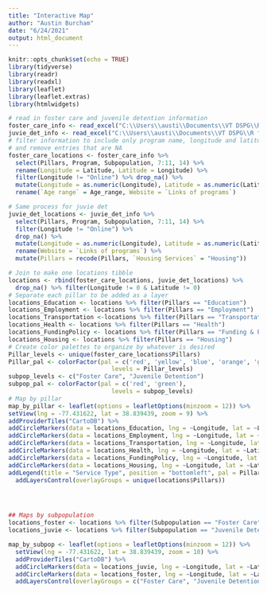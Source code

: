 ```yaml
---
title: "Interactive Map"
author: "Austin Burcham"
date: "6/24/2021"
output: html_document
---
```


```r
knitr::opts_chunk$set(echo = TRUE)
library(tidyverse)
library(readr)
library(readxl)
library(leaflet)
library(leaflet.extras)
library(htmlwidgets)
```

```r
# read in foster care and juvenile detention information
foster_care_info <- read_excel("C:\\Users\\austi\\Documents\\VT DSPG\\R files\\2021_DSPG_Loudoun\\Qualitative_research\\Research-Foster_care-New_col_added.xlsx")
juvie_det_info <- read_excel("C:\\Users\\austi\\Documents\\VT DSPG\\R files\\2021_DSPG_Loudoun\\Qualitative_research\\Research-Juvenile_Detention-New_col_added.xlsx")
# filter information to include only program name, longitude and latitude
# and remove entries that are NA
foster_care_locations <- foster_care_info %>% 
  select(Pillars, Program, Subpopulation, 7:11, 14) %>% 
  rename(Longitude = Latitude, Latitude = Longitude) %>% 
  filter(Longitude != "Online") %>% drop_na() %>% 
  mutate(Longitude = as.numeric(Longitude), Latitude = as.numeric(Latitude)) %>% 
  rename(`Age range` = Age_range, Website = `Links of programs`)

# Same process for juvie det
juvie_det_locations <- juvie_det_info %>% 
  select(Pillars, Program, Subpopulation, 7:11, 14) %>% 
  filter(Longitude != "Online") %>% 
  drop_na() %>% 
  mutate(Longitude = as.numeric(Longitude), Latitude = as.numeric(Latitude)) %>% 
  rename(Website = `Links of programs`) %>% 
  mutate(Pillars = recode(Pillars, `Housing Services` = "Housing"))

# Join to make one locations tibble 
locations <- rbind(foster_care_locations, juvie_det_locations) %>% 
  drop_na() %>% filter(Longitude != 0 & Latitude != 0)
# Separate each pillar to be added as a layer
locations_Education <- locations %>% filter(Pillars == "Education")
locations_Employment <- locations %>% filter(Pillars == "Employment")
locations_Transportation <-locations %>% filter(Pillars == "Transportation")
locations_Health <- locations %>% filter(Pillars == "Health")
locations_FundingPolicy <- locations %>% filter(Pillars == "Funding & Policy")
locations_Housing <- locations %>% filter(Pillars == "Housing") 
# Create color palettes to organize by whatever is desired
Pillar_levels <- unique(foster_care_locations$Pillars)
Pillar_pal <- colorFactor(pal = c('red', 'yellow', 'blue', 'orange', 'green', 'pink'), 
                             levels = Pillar_levels)
subpop_levels <- c("Foster Care", "Juvenile Detention")
subpop_pal <- colorFactor(pal = c('red', 'green'), 
                             levels = subpop_levels)
# Map by pillar 
map_by_pillar <- leaflet(options = leafletOptions(minzoom = 12)) %>% 
setView(lng = -77.431622, lat = 38.839439, zoom = 9) %>% 
addProviderTiles("CartoDB") %>% 
addCircleMarkers(data = locations_Education, lng = ~Longitude, lat = ~Latitude, popup = ~paste0("<b>", locations_Education$Program, "</b>", "<br/>", "<b>", "Qualifications: ", "</b>", locations_Education$Qualification, "<br/>","<b>","Description: ", "</b>", locations_Education$Description, "<br/>","<b>","Website: ", "</b>", "<a>",locations_Education$Website, "</a>"), radius = 2, color = ~Pillar_pal(Pillars), group = "Education") %>% 
addCircleMarkers(data = locations_Employment, lng = ~Longitude, lat = ~Latitude, popup = ~paste0("<b>", locations_Employment$Program, "</b>", "<br/>", "<b>", "Qualifications: ", "</b>", locations_Employment$Qualification, "<br/>","<b>","Description: ", "</b>", locations_Employment$Description, "<br/>","<b>","Website: ", "</b>", "<a>",locations_Employment$Website, "</a>"), radius = 2, color = ~Pillar_pal(Pillars), group = "Employment") %>% 
addCircleMarkers(data = locations_Transportation, lng = ~Longitude, lat = ~Latitude, popup = ~paste0("<b>", locations_Transportation$Program,"</b>", "<br/>", "<b>", "Qualifications: ", "</b>", locations_Transportation$Qualification, "<br/>","<b>","Description: ", "</b>", locations_Transportation$Description, "<br/>","<b>","Website: ", "</b>", "<a>",locations_Transportation$Website, "</a>"), radius = 2, color = ~Pillar_pal(Pillars), group = "Transportation") %>%
addCircleMarkers(data = locations_Health, lng = ~Longitude, lat = ~Latitude, popup = ~paste0("<b>", locations_Health$Program,"</b>", "<br/>", "<b>", "Qualifications: ", "</b>", locations_Health$Qualification, "<br/>","<b>","Description: ", "</b>", locations_Health$Description, "<br/>","<b>","Website: ", "</b>", "<a>",locations_Health$Website, "</a>"), radius = 2, color = ~Pillar_pal(Pillars), group = "Health") %>%
addCircleMarkers(data = locations_FundingPolicy, lng = ~Longitude, lat = ~Latitude, popup = ~paste0("<b>", locations_FundingPolicy$Program,"</b>", "<br/>", "<b>", "Qualifications: ", "</b>", locations_FundingPolicy$Qualification, "<br/>","<b>","Description: ", "</b>", locations_FundingPolicy$Description, "<br/>","<b>","Website: ", "</b>", "<a>",locations_FundingPolicy$Website, "</a>"), radius = 2, color = ~Pillar_pal(Pillars), group = "Funding & Policy") %>%
addCircleMarkers(data = locations_Housing, lng = ~Longitude, lat = ~Latitude, popup = ~paste0("<b>", locations_FundingPolicy$Program,"</b>", "<br/>", "<b>", "Qualifications: ", "</b>", locations_Housing$Qualification, "<br/>","<b>","Description: ", "</b>", locations_Housing$Description, "<br/>","<b>","Website: ", "</b>", "<a>",locations_Housing$Website, "</a>"), radius = 2, color = ~Pillar_pal(Pillars), group = "Housing") %>%
addLegend(title = "Service Type", position = "bottomleft", pal = Pillar_pal, values = Pillar_levels) %>%
  addLayersControl(overlayGroups = unique(locations$Pillars))




## Maps by subpopulation 
locations_foster <- locations %>% filter(Subpopulation == "Foster Care")
locations_juvie <- locations %>% filter(Subpopulation == "Juvenile Detention")

map_by_subpop <- leaflet(options = leafletOptions(minzoom = 12)) %>% 
  setView(lng = -77.431622, lat = 38.839439, zoom = 10) %>% 
  addProviderTiles("CartoDB") %>% 
  addCircleMarkers(data = locations_juvie, lng = ~Longitude, lat = ~Latitude, popup = paste0(locations_juvie$Program, " (", locations_juvie$Pillars, ")"), group = "Juvenile Detention", radius = 2, color = ~subpop_pal(Subpopulation)) %>% 
  addCircleMarkers(data = locations_foster, lng = ~Longitude, lat = ~Latitude, popup = paste0(locations_foster$Program, " (", locations_foster$Pillars, ")"), group = "Foster Care", radius = 2, color = ~subpop_pal(Subpopulation)) %>% 
  addLayersControl(overlayGroups = c("Foster Care", "Juvenile Detention"))

```

